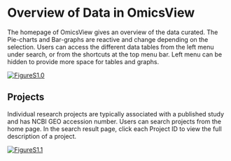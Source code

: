 # Overview of Data in OmicsView 

The homepage of OmicsView gives an overview of the data curated. The Pie-charts and Bar-graphs are reactive and change depending on the selection. Users can access the different data tables from the left menu under search, or from the shortcuts at the top menu bar. Left menu can be hidden to provide more space for tables and graphs.

[![FigureS1.0](https://interactivereport.github.io/OmicsView/tutorial/figures/FigureS1.0.jpg)](https://interactivereport.github.io/OmicsView/tutorial/figures/FigureS1.0.jpg)

## Projects

Individual research projects are typically associated with a published study and has NCBI GEO accession number. Users can search projects from the home page. In the search result page, click each Project ID to view the full description of a project.

[![FigureS1.1](https://interactivereport.github.io/OmicsView/tutorial/figures/FigureS1.1.jpg)](https://interactivereport.github.io/OmicsView/tutorial/figures/FigureS1.1.jpg)
